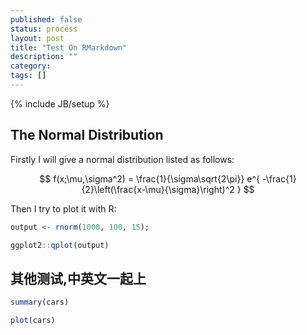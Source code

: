 ```yaml
---
published: false
status: process
layout: post
title: "Test On RMarkdown"
description: ""
category: 
tags: []
---
```

{% include JB/setup %}

## The Normal Distribution

Firstly I will give a normal distribution listed as follows:

$$
f(x;\mu,\sigma^2) = \frac{1}{\sigma\sqrt{2\pi}} e^{ -\frac{1}{2}\left(\frac{x-\mu}{\sigma}\right)^2 }
$$

Then I try to plot it with R:

```r
output <- rnorm(1000, 100, 15);
```
```r
ggplot2::qplot(output)
```

## 其他测试,中英文一起上
```r
summary(cars)
``` 
```r
plot(cars)
```
